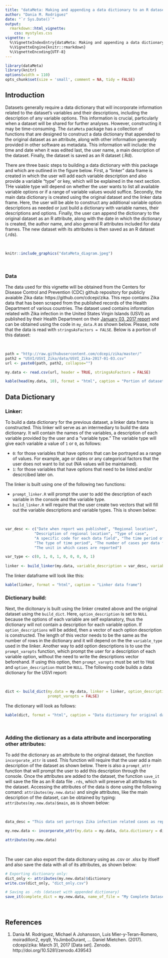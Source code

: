 ```yaml
---
title: "dataMeta: Making and appending a data dictionary to an R dataset"
author: "Dania M. Rodriguez"
date: "`r Sys.Date()`"
output: 
  rmarkdown::html_vignette:
    css: mystyles.css
vignette: >
  %\VignetteIndexEntry{dataMeta: Making and appending a data dictionary to an R dataset}
  %\VignetteEngine{knitr::rmarkdown}
  %\VignetteEncoding{UTF-8}
---
```

```r
library(dataMeta)
library(knitr)
options(width = 110)
opts_chunk$set(size = 'small', comment = NA, tidy = FALSE)
```

## Introduction  
  
  Datasets generally require a data dictionary that will incorporate information related to the dataset's variables and their descriptions, including the description of any variable options. This information is crucial, particularly when a dataset will be shared for further analyses. However, constructing it may be time-consuming. The `dataMeta` package has a collection of functions that are designed to construct a data dictionary that appended to the original dataset as an attribute, along with other information generally provided in other software as metadata. This information will include: the time and date when it was edited last, the user name, a main description of the dataset. Finally, the dataset is saved as an R dataset (.Rd).
  
  There are three basic steps to building a data dictionary with this package and which are outlined in the figure below. First, a "linker" data frame is created in which the user will add each variable description and also provide a variable "type" or key, which will be explained in the next section. THe vaiable type will depend on whether the user wants to list all available variable options or if a range of variable values would suffice. Secondly, the main data dictionary is created using the original dataset and the linker data frame. Here, the user will be able to construct any additional variable option descriptions as needed or just build a dictionary with variable names, their descriptions and options. Finally, the user can append the dictionary to the original dataset as an R attribute, along with the date in which the dictionary is created, the author name, and also general R attributes included for data frames.  The new dataset with its attributes is then saved as an R dataset (.rds).  
  
&nbsp;  
  
```r
knitr::include_graphics("dataMeta_diagram.jpeg")
```  
  
&nbsp;  
  
### Data  
  
  The data used for this vignette will be obtained from the Centers for Disease Control and Prevention (CDC) github repository for publicly avaiable Zika data: https://github.com/cdcepi/zika. This repo contains Zika data that has been scraped from the published records of the Health Department of various countries. The dataset used contains information related with Zika infection in the United States Virgin Islands (USVI) as published by their Health Department on their [January 03, 2017 report](http://doh.vi.gov/assets/documents/2017/010317_ZikaReport.pdf) and can be obtained using the code in `my_data.R` as shown below. Please, note that the data is read with `stringsAsFactors = FALSE`.  Below is a portion of this dataset:  
  
&nbsp;  
  
```r
path = "http://raw.githubusercontent.com/cdcepi/zika/master/"
path2 = "USVI/USVI_Zika/data/USVI_Zika-2017-01-03.csv"
url <- paste0(path, path2, collapse="")

my.data <- read.csv(url, header = TRUE, stringsAsFactors = FALSE)

kable(head(my.data, 10), format = "html", caption = "Portion of dataset")
```  
  
\newpage  
## Data Dictionary  
  
### Linker:
  
  To build a data dictionary for the previous dataset, a linker data frame is constructed. This linker will serve as an intermediary to build the data dictionary. It will contain the names of the variables, a description of each variable provided by the user and a "variable type."  The variable type will give each variable a value of `1` or `0`, as follows:  
  
  + `0`: for those variables that have options that can be portrayed as a range of values. For example, age or dates or any categorical factors that the user does not want to list out (NA values will be maintained).  
  + `1`: for those variables that have options that need to be listed and/or descrcibed later on.  
  
The linker is built using one of the following two functions:  
  
  + `prompt_linker.R` will prompt the user to add the description of each variable in the console and the variable type.  
  + `build_linker.R` will require that the user create two vectors that will fill out the variable descriptions and variable types. This is shown below:  
  
&nbsp;  
  
```r
var_desc <- c("Date when report was published", "Regional location", 
             "Description of regional location", "Type of case",
             "A specific code for each data field", "The time period of each week",
             "The type of time period", "The number of cases per data field type",
             "The unit in which cases are reported")

var_type <- c(0, 1, 0, 1, 0, 0, 0, 0, 1)
                          
linker <- build_linker(my.data, variable_description = var_desc, variable_type = var_type)
```
  
  The linker dataframe will look like this:  
```r
kable(linker, format = "html", caption = "Linker data frame")
```  
  
\newpage  
### Dictionary build:  
  
  Next, the dicitonary is built using the linker created above and the original dataset using the `build_dict`. Here, `option_description` is set to `NULL` because the options of each variable are self explanatory, thus the dictionary will not contain a description for each variable option. If `option_descriptions` will be added, then a vector of each option description is constructed. The length of this vector needs to be the same as the number of rows in the dictionary and it will depend on the the `variable_type` used in the linker. Another way to add option descriptions is to use the `prompt_varopts` function, which prompt the user for a description of each variable option, without the need to write the descriptions vector beforehand. If using this option, then `prompt_varopts` must be set to `TRUE` and `option_description` must be `NULL`. The following code builds a data dictionary for the USVI report:  
  
&nbsp;  
  
```r
dict <- build_dict(my.data = my.data, linker = linker, option_description = NULL, 
                   prompt_varopts = FALSE)
```  
  
  The dictionary will look as follows:  
  
```r
kable(dict, format = "html", caption = "Data dictionary for original dataset")
```  
  
&nbsp;  
  
### Adding the dictionary as a data attribute and incorporating other attributes:  
  
  To add the dictionary as an attribute to the original dataset, the function `incorporate_attr` is used. This function will require that the user add a main description of the dataset as shown below. There is also a `prompt_attr` function that will prompt the user to add this description through the console. Once the attributes are added to the dataset, the function `save_it` will save the file as an R data file `.rds`, which will preserve all attributes to the dataset.  Accessing the attributes of the data is done using the following comand: `attributes(my.new.data)` and single attributes, like the main description of the dataset, can be obtained by typing: `attributes(my.new.data)$main`, as is shown below:  
  
&nbsp;  
  
```r
data_desc = "This data set portrays Zika infection related cases as reported by USVI."

my.new.data <- incorporate_attr(my.data = my.data, data.dictionary = dict, main_string = data_desc)

attributes(my.new.data)
```  
  
&nbsp;  
  
  The user can also export the data dicitonary using as .csv or .xlsx by itlself and also save the data with all of its attributes, as shown below:

```r
# Exporting dictionary only:
dict_only <- attributes(my.new.data)$dictionary
write.csv(dict_only, "dict_only.csv")

# Saving as .rds (dataset with appended dictionary)
save_it(complete_dict = my.new.data, name_of_file = "My Complete Dataset")
```  
  
&nbsp;  
  
## References  
  
  1. Dania M. Rodriguez, Michael A Johansson, Luis Mier-y-Teran-Romero, moiradillon2, eyq9, YoJimboDurant, … Daniel Mietchen. (2017). cdcepi/zika: March 31, 2017 [Data set]. Zenodo. http://doi.org/10.5281/zenodo.439543